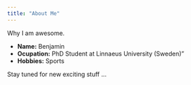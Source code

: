 ```yaml
---
title: "About Me"
---
```


Why I am awesome. 

- __Name:__ Benjamin
- __Ocupation:__ PhD Student at Linnaeus University (Sweden)"
- __Hobbies:__ Sports 

Stay tuned for new exciting stuff ...